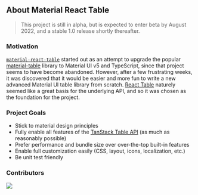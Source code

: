 
<Head>
  <title>Material React Table Docs - About</title>
  <meta
    name="description"
    content="About Material React Table. A fully featured table component library for React based on TanStack Table V8 and Material Design."
  />
</Head>

<br />

## About Material React Table

> This project is still in alpha, but is expected to enter beta by August 2022, and a stable 1.0 release shortly thereafter.

### Motivation

[`material-react-table`](https://www.npmjs.com/package/material-react-table) started out as an attempt to upgrade the popular [material-table](https://material-table.com/) library to Material UI v5 and TypeScript, since that project seems to have become abandoned. However, after a few frustrating weeks, it was discovered that it would be easier and more fun to write a new advanced Material UI table library from scratch. [React Table](https://react-table.tanstack.com/) naturely seemed like a great basis for the underlying API, and so it was chosen as the foundation for the project.

### Project Goals

- Stick to material design principles
- Fully enable all features of the [TanStack Table API](https://react-table.tanstack.com/) (as much as reasonably possible)
- Prefer performance and bundle size over over-the-top built-in features
- Enable full customization easily (CSS, layout, icons, localization, etc.)
- Be unit test friendly

### Contributors

<Contributors />

<div style={{ textAlign: 'center' }}>
  <a href="https://github.com/kevinvandy/material-react-table/graphs/contributors">
    <img src="https://contrib.rocks/image?repo=kevinvandy/material-react-table" />
  </a>
</div>

<LinkCards />
